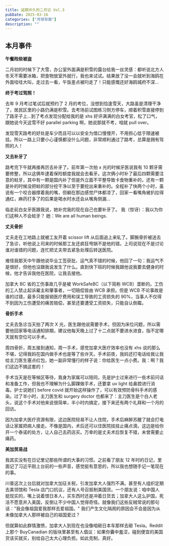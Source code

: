 ```yaml
---
title: 延期许久的二月记 Vol.3
pubDate: 2025-03-16
categories: ["月球背面"]
description: ""
---
```



## 本月事件

**午餐险些被盗**

二月初的时候下了大雪，办公室外面满是积雪的露台给我一丝灵感：都听说北方人冬天不需要冰箱，把食物放室外就行，我也来试试。结果放了没一会就听到海鸥在外面哇哇大叫，走过去一看，午饭差点被叼走了！只能感慨还好海鸥城府不深...

<ImageComponent
  src="https://pub-a55ec74b764445bf87cc8622864a75d4.r2.dev/northern-fridge.jpeg"
  alt="城府不深的午餐小偷"
/>

**终于考过驾照！**

去年 9 月考过笔试后就预约了 2 月的考位，没想到恰逢雪天，大路虽是清理干净了，居民区里的小路仍满是积雪。去考场前试图练习侧方停车，顺着积雪直接停到了路牙子上...到了考点发现分配给我的是 xhs 好评满满的白女考官，松了口气，跟她说今天这雪不好 parallel parking 啊，她说那就不考，咱就 pull over。

发现雪天路考的好处是车少而且可以以安全为借口慢慢开，不用担心低于限速被挂。所以一路上只要小心谨慎都没什么问题，非常顺利通过了路考，总算是拥有驾照的人！

<ImageComponent
  src="https://pub-a55ec74b764445bf87cc8622864a75d4.r2.dev/driving-test.jpeg"
  alt="堪称完美的路考成绩单"
/>

**又去补牙了**

路考完下午就再接再厉去补牙了。前年第一次拍 x 光的时候牙医说我有 10 颗牙需要修整，所以这俩年逮着保险额度我就会去看牙。这次俩小时补了最后四颗需要注意的蛀牙，其中有一颗是国内补了但是外立面不平整导致卡食物重补的，还有一颗是补的时候没把蛀的部分挖干净以至于要挖出来重补的。全程补了快两个小时，虽说有一个咬合器撑着我的嘴，但躺在那边感觉尸体都凉了，回家一看嘴角被扒拉得通红，麻药打多了的后果是喝水时水还会从嘴角侧漏...

临走前白女牙医跟我说，她补完我的现在自己也要补牙了。
我（惊讶）：我以为你们这种人不会蛀牙？
她：We are all human beings.

**丈夫骨折**

丈夫走在工地路上就被工友开着 scissor lift 从后面追上来轧了。脚腕骨折被送去了急诊，听他说上司来的时候那工友还疯狂甩锅不是他的错。上司说现在不是讨论谁对谁错的问题，连忙把丈夫带去紧急处理后转送医院。

难怪我那天中午跟他说毕业工签获批、运气真不错的时候，他回了一句：我运气不是很好，但他也没跟我说发生了什么。直到快下班的时候我跟他说我要去健身的时候，他才告诉我他在医院，让我去接他。

加拿大 BC 省的工伤事故几乎是被 WorkSafeBC（以下简称 WCB）垄断的。工伤的工人禁止起诉雇主和肇事者，一切赔偿皆由 WCB 承担。但是 WCB 不论事故是谁的过错，最多只能报销医疗费用和误工导致的工资损失的 90%，当事人不仅得不到因为工伤遭受的痛苦赔偿，甚至还要遭受工资损失，只能自认倒霉。

**骨折手术**

丈夫去急诊当天拍了两次 X 光，医生跟他说需要手术，但因为床位问题，所以需要他回家等电话通知排期，建议他每天晚上过了十二点就不要进水进食，指不定哪天就有空位可以手术。

周四骨折，周五接到通知，周一手术，感觉加拿大医疗效率也没有 xhs 说的那么不堪，记得我妈在国内做手术也是等了些许天。手术前夜，我妈还打电话给我让我给主刀医生塞点红包，她一副非常懂行的样子说：你给医生一点小费。我：啊？我们这边不搞这套的！

手术当天是在等候区等待，我身为家属可以陪同，先是护士过来进行一些术前问话和准备工作，但我也不理解为什么脚踝做手术，还要拿 uv light 给鼻腔进行消毒。护士说她们 before covid 就开始这样操作了，可以有效预防骨科手术的感染。过了半小时，主刀医生和 surgery doctor 也都来了：主刀医生是个白人老头，说这个手术对他来说很简单，半小时内搞定，接下来还有两个礼拜和一个月的回访。

因为加拿大医疗资源有限，这边医院轻易不让人住院，手术后麻醉苏醒了就会打电话让家属把病人接走。不像是国内，术后还可以住医院挂挂止痛点滴，这边是给你开一个泰诺的处方，让人自己去药店买。万幸的是丈夫术后恢复不错，未曾需要止痛药。

**美加贸易战**

我其实没有在日记里记那些所谓的大事的习惯。之前看了朋友 12 年时的日记，里面记了习近平刚上台前的一些声音，感觉挺有意思的，所以我也想随手记一笔现在的事。

川普这次上台后就对加拿大加征关税，引发加拿大人强烈不满。甚至有人组织定期去美领馆和 Tesla 店门口抗议，还有人号召抵制美国货。一个朋友说：咱中国人挺现实的，嘴上说着恨日本人，买东西时还是冲着日货去；加拿大人这么护国，死活不愿意并入美国，反倒让不少中国人觉得奇怪。就像我们这些反贼常说的那句话："我会像祖国爱我那样去爱祖国。" 我们产生文化隔阂的原因会不会是因为从未像加拿大人那样被自己的祖国爱过？

但就算如此群情激愤，加拿大人到现在也没像咱砸日本车那样去砸 Tesla。Reddit 上那个 BuyCanadian 的版块里甚至有人倡议：如果你囊中羞涩，碰到便宜的美国货该买就买，别给自己太大心理负担。如此克制，真好。
